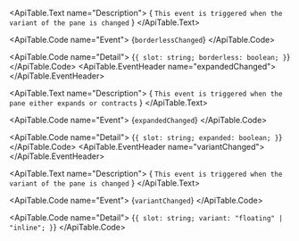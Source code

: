 <ApiTable id="event-borderlessChanged">
  <ApiTable.EventHeader name="borderlessChanged">
  </ApiTable.EventHeader>

  <ApiTable.Text name="Description">
    { `This event is triggered when the variant of the pane is changed` }
  </ApiTable.Text>

  <ApiTable.Code name="Event">
    {`borderlessChanged`}
  </ApiTable.Code>

  <ApiTable.Code name="Detail">
    {`{ slot: string; borderless: boolean; }`}
  </ApiTable.Code>
</ApiTable>
<ApiTable id="event-expandedChanged">
  <ApiTable.EventHeader name="expandedChanged">
  </ApiTable.EventHeader>

  <ApiTable.Text name="Description">
    { `This event is triggered when the pane either expands or contracts` }
  </ApiTable.Text>

  <ApiTable.Code name="Event">
    {`expandedChanged`}
  </ApiTable.Code>

  <ApiTable.Code name="Detail">
    {`{ slot: string; expanded: boolean; }`}
  </ApiTable.Code>
</ApiTable>
<ApiTable id="event-variantChanged">
  <ApiTable.EventHeader name="variantChanged">
  </ApiTable.EventHeader>

  <ApiTable.Text name="Description">
    { `This event is triggered when the variant of the pane is changed` }
  </ApiTable.Text>

  <ApiTable.Code name="Event">
    {`variantChanged`}
  </ApiTable.Code>

  <ApiTable.Code name="Detail">
    {`{ slot: string; variant: "floating" | "inline"; }`}
  </ApiTable.Code>
</ApiTable>
